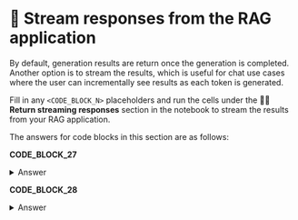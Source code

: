 # 🦹 Stream responses from the RAG application

By default, generation results are return once the generation is completed. Another option is to stream the results, which is useful for chat use cases where the user can incrementally see results as each token is generated.

Fill in any `<CODE_BLOCK_N>` placeholders and run the cells under the **🦹‍♀️ Return streaming responses** section in the notebook to stream the results from your RAG application.

The answers for code blocks in this section are as follows:

**CODE_BLOCK_27**

<details>
<summary>Answer</summary>
<div>
```python
fw_client.chat.completions.create(
    model=model,
    temperature=0,
    stream=True,
    messages=[
        {
            "role": "user",
            "content": create_prompt(user_query),
        }
    ],
)
```
</div>
</details>

**CODE_BLOCK_28**

<details>
<summary>Answer</summary>
<div>
```python
for chunk in response:
    if chunk.choices[0].delta.content:
        print(chunk.choices[0].delta.content, end="")
```
</div>
</details>